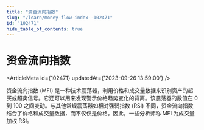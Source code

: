 ```yaml
---
title: "资金流向指数"
slug: "/learn/money-flow-index--102471"
id: "102471"
hide_table_of_contents: true
---
```



# 资金流向指数

<ArticleMeta id={102471} updatedAt={'2023-09-26 13:59:00'} />
<div className='border-solid border-b border-t-0 my-4 border-[var(--ifm-color-gray-300)]' />

资金流向指数 (MFI) 是一种技术震荡器，利用价格和成交量数据来识别资产的超买或超卖信号。它还可以用来发现警示价格趋势变化的背离。该震荡器的数值在 0 到 100 之间变动。与其他常规震荡器如相对强弱指数 (RSI) 不同，资金流向指数结合了价格和成交量数据，而不仅仅是价格。因此，一些分析师称 MFI 为成交量加权 RSI。
